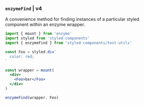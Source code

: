 ### `enzymeFind` | v4

A convenience method for finding instances of a particular styled component within an enzyme wrapper.

```jsx
import { mount } from 'enzyme'
import styled from 'styled-components'
import { enzymeFind } from 'styled-components/test-utils'

const Foo = styled.div`
  color: red;
`

const wrapper = mount(
  <div>
    <Foo>bar</Foo>
  </div>
)

enzymeFind(wrapper, Foo)
```
